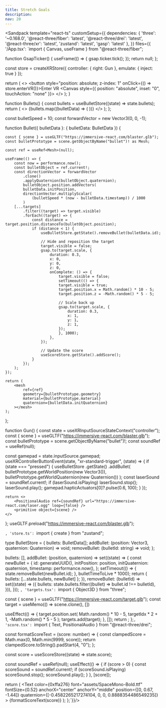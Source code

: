 ```yaml
---
title: Stretch Goals
description: 
nav: 20
---
```



<Sandpack
  template="react-ts"
  customSetup={{
    dependencies: {
      'three': '~0.168.0',
      '@react-three/fiber': 'latest',
      '@react-three/drei': 'latest',
      '@react-three/xr': 'latest',
      'zustand': 'latest',
      'gasp': 'latest'
    },
  }}
  files={{
    '/App.tsx': `import { Canvas, useFrame } from "@react-three/fiber";

function GsapTicker() {
  useFrame(() => {
    gsap.ticker.tick();
  });
  return null;
};

const store = createXRStore({ controller: { right: Gun }, emulate: { inject: true } });

  return (
    <>
      <button style="position: absolute; z-index: 1" onClick={() => store.enterVR()}>Enter VR</button>
      <Canvas style={{ position: "absolute", inset: "0", touchAction: "none" }}>
        <XR store={store}>
            <Bullets />
            <Gltf src="https://immersive-react.com/spacestation.glb" />
            <Target targetIdx={0} />
            <Target targetIdx={1} />
            <Target targetIdx={2} />
            <Score />
            <GsapTicker />
        </XR>
      </Canvas>
    </>
  );
}

function Bullets() {
  const bullets = useBulletStore((state) => state.bullets);
  return (
    <>
      {bullets.map((bulletData) => (
        <Bullet bulletData={bulletData} key={bulletData.id} />
      ))}
    </>
  );
};

const bulletSpeed = 10;
const forwardVector = new Vector3(0, 0, -1);

function Bullet({ bulletData }: { bulletData: BulletData }) {

    const { scene } = useGLTF("https://immersive-react.com/blaster.glb");
    const bulletPrototype = scene.getObjectByName("bullet")! as Mesh;

    const ref = useRef<Mesh>(null);

    useFrame(() => {
        const now = performance.now();
        const bulletObject = ref.current!;
        const directionVector = forwardVector
            .clone()
            .applyQuaternion(bulletObject.quaternion);
            bulletObject.position.addVectors(
            bulletData.initPosition,
            directionVector.multiplyScalar(
                (bulletSpeed * (now - bulletData.timestamp)) / 1000
            )
        [...targets]
            .filter((target) => target.visible)
            .forEach((target) => {
                const distance = target.position.distanceTo(bulletObject.position);
                if (distance < 1) {
                    useBulletStore.getState().removeBullet(bulletData.id);

                    // Hide and reposition the target
                    target.visible = false;
                    gsap.to(target.scale, {
                        duration: 0.3,
                        x: 0,
                        y: 0,
                        z: 0,
                        onComplete: () => {
                            target.visible = false;
                            setTimeout(() => {
                            target.visible = true;
                            target.position.x = Math.random() * 10 - 5;
                            target.position.z = -Math.random() * 5 - 5;

                            // Scale back up
                            gsap.to(target.scale, {
                                duration: 0.3,
                                x: 1,
                                y: 1,
                                z: 1,
                            });
                            }, 1000);
                        },
                    });

                    // Update the score
                    useScoreStore.getState().addScore();
                }
            });
        );
    });

    return (
        <mesh
            ref={ref}
            geometry={bulletPrototype.geometry}
            material={bulletPrototype.material}
            quaternion={bulletData.initQuaternion}
        ></mesh>
    );
};

function Gun() {
  const state = useXRInputSourceStateContext("controller");
  const { scene } = useGLTF("https://immersive-react.com/blaster.glb");
  const bulletPrototype = scene.getObjectByName("bullet")!;
  const soundRef = useRef<PAudio>(null);

  const gamepad = state.inputSource.gamepad;
  useXRControllerButtonEvent(state, "xr-standard-trigger", (state) => {
    if (state === "pressed") {
      useBulletStore
        .getState()
        .addBullet(
          bulletPrototype.getWorldPosition(new Vector3()),
          bulletPrototype.getWorldQuaternion(new Quaternion())
        );
        const laserSound = soundRef.current!;
        if (laserSound.isPlaying) laserSound.stop();
        laserSound.play();
        gamepad.hapticActuators[0]?.pulse(0.6, 100);
    }
  });

    return <>
        <PositionalAudio ref={soundRef} url="https://immersive-react.com/laser.ogg" loop={false} />
        <primitive object={scene} />
    </>
};
useGLTF.preload("https://immersive-react.com/blaster.glb");

`, 'store.ts': `import { create } from "zustand";

type BulletStore = {
  bullets: BulletData[];
  addBullet: (position: Vector3, quaternion: Quaternion) => void;
  removeBullet: (bulletId: string) => void;
};

  bullets: [],
  addBullet: (position, quaternion) =>
    set((state) => {
      const newBullet = {
        id: generateUUID(),
        initPosition: position,
        initQuaternion: quaternion,
        timestamp: performance.now(),
      };
      setTimeout(() => {
        state.removeBullet(newBullet.id);
      }, bulletTimeToLive * 1000);
      return { bullets: [...state.bullets, newBullet] };
    }),
  removeBullet: (bulletId) =>
    set((state) => ({
      bullets: state.bullets.filter((bullet) => bullet.id !== bulletId),
    })),
}));
`, 'targets.tsx': `import { Object3D } from "three";

  const { scene } = useGLTF("https://immersive-react.com/target.glb");
  const target = useMemo(() => scene.clone(), [])

  useEffect(() => {
    target.position.set(
      Math.random() * 10 - 5,
      targetIdx * 2 + 1,
      -Math.random() * 5 - 5
    );
    targets.add(target);
  }, []);
  return <primitive object={target} />;
};`, 'score.tsx': `import { Text, PositionalAudio } from "@react-three/drei";

  const formatScoreText = (score: number) => {
    const clampedScore = Math.max(0, Math.min(9999, score));
    return clampedScore.toString().padStart(4, "0");
  };

  const score = useScoreStore((state) => state.score);


  const soundRef = useRef<PAudio>(null);
  useEffect(() => {
    if (score > 0) {
      const scoreSound = soundRef.current!;
      if (scoreSound.isPlaying) scoreSound.stop();
      scoreSound.play();
    }
  }, [score]);

  return (
    <Text
      color={0xffa276}
      font="assets/SpaceMono-Bold.ttf"
      fontSize={0.52}
      anchorX="center"
      anchorY="middle"
      position={[0, 0.67, -1.44]}
      quaternion={[-0.4582265217274104, 0, 0, 0.8888354486549235]}
    >
      {formatScoreText(score)}
      <PositionalAudio ref={soundRef} url="https://immersive-react.com/score.ogg" loop={false} />
    </Text>
  );
};`}}/>